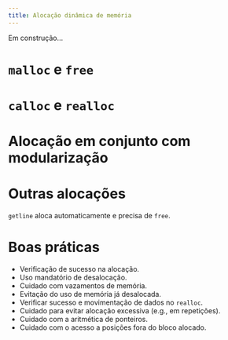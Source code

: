 ```yaml
---
title: Alocação dinâmica de memória
---
```


Em construção...

# `malloc` e `free`

# `calloc` e `realloc`

# Alocação em conjunto com modularização

# Outras alocações

`getline` aloca automaticamente e precisa de `free`.


# Boas práticas

- Verificação de sucesso na alocação.
- Uso mandatório de desalocação.
- Cuidado com vazamentos de memória.
- Evitação do uso de memória já desalocada.
- Verificar sucesso e movimentação de dados no `realloc`.
- Cuidado para evitar alocação excessiva (e.g., em repetições).
- Cuidado com a aritmética de ponteiros.
- Cuidado com o acesso a posições fora do bloco alocado.